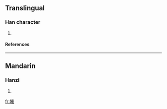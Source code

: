 ==Translingual==
===Han character===
{{Han char|rn=86|rad=火|as=11|sn=15|four=|canj=火山人土 (FUOG)}}
# {{defn|Han|sort=火11}}
====References====
{{Han ref|kx=0680.300|dkj=19341|dj=1092.070|hdz=32229.030|uh=71A3|ud=29091}}

----
==Mandarin==
===Hanzi===
{{cmn-hanzi|pin=[[suī]] ([[sui1]])|wg=sui<sup>1</sup>}}
# {{defn|Mandarin}}

[[fr:熣]]